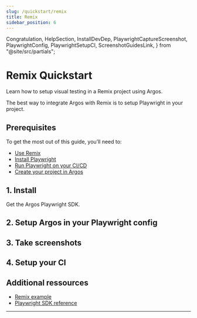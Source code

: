 ```yaml
---
slug: /quickstart/remix
title: Remix
sidebar_position: 6
---
```


  Congratulation,
  HelpSection,
  InstallDevDep,
  PlaywrightCaptureScreenshot,
  PlaywrightConfig,
  PlaywrightSetupCI,
  ScreenshotGuidesLink,
} from "@site/src/partials";

# Remix Quickstart

Learn how to setup visual testing in a Remix project using Argos.

The best way to integrate Argos with Remix is to setup Playwright in your project.

## Prerequisites

To get the most out of this guide, you’ll need to:

- [Use Remix](https://remix.run/)
- [Install Playwright](https://nextjs.org/docs/pages/building-your-application/optimizing/testing#playwright)
- [Run Playwright on your CI/CD](https://playwright.dev/docs/ci-intro#on-pushpull_request)
- [Create your project in Argos](https://app.argos-ci.com/new)

## 1. Install

Get the Argos Playwright SDK.

<InstallDevDep dependency="@argos-ci/playwright" />

## 2. Setup Argos in your Playwright config

<PlaywrightConfig />

## 3. Take screenshots

<PlaywrightCaptureScreenshot />
<ScreenshotGuidesLink />
<AddToGitIgnore path="/screenshots" />

## 4. Setup your CI

<PlaywrightSetupCI />

<Congratulation />

## Additional ressources

- [Remix example](https://github.com/argos-ci/argos/tree/main/examples/remix)
- [Playwright SDK reference](/playwright)

---

<HelpSection />
